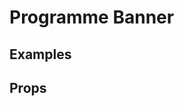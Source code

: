 


<Meta title="2 Pattern Library/1 Structure/LFF IWC Banner" component={LFFIWCBanner} />

# Programme Banner

## Examples 

<Preview>
    <Story name="LFF 2020 Example">
        <div style={{
            padding: "5px",
            maxWidth: "1000px"
        }}>
            <LFFIWCBanner watchImg={watchImg} secondImg={secondImg} hourImg={hourImg} minImg={minImg} iwcLogo={iwcLogo} />
        </div>
    </Story>
    <Story name="Future example">
        <div style={{
            padding: "5px",
            maxWidth: "1000px"
        }}>
            <LFFIWCBanner festivalDate="10/07/2025" watchImg={watchImg} secondImg={secondImg} hourImg={hourImg} minImg={minImg} iwcLogo={iwcLogo} />
        </div>
    </Story>
    <Story name="Event in the Past">
        <div style={{
            padding: "5px",
            maxWidth: "1000px"
        }}>
            <LFFIWCBanner festivalDate="03/16/2020" watchImg={watchImg} secondImg={secondImg} hourImg={hourImg} minImg={minImg} iwcLogo={iwcLogo} />
        </div>
    </Story>
</Preview>



## Props 

<Props of={LFFIWCBanner} />

